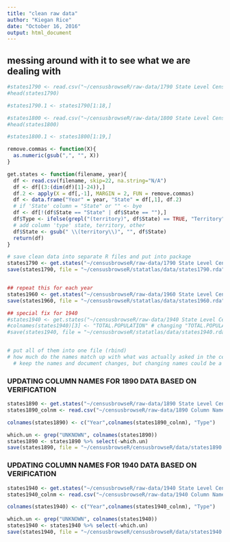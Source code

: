 ```yaml
---
title: "clean raw data"
author: "Kiegan Rice"
date: "October 16, 2016"
output: html_document
---
```


## messing around with it to see what we are dealing with
```r
#states1790 <- read.csv("~/censusbrowseR/raw-data/1790 State Level Census Data.csv", skip = 22)
#head(states1790)

#states1790.1 <- states1790[1:18,]
```

```r
#states1800 <- read.csv("~/censusbrowseR/raw-data/1800 State Level Census Data.csv", skip = 22)
#head(states1800)

#states1800.1 <- states1800[1:19,]
```


```r
remove.commas <- function(X){
  as.numeric(gsub(",", "", X))
}

get.states <- function(filename, year){
  df <- read.csv(filename, skip=22, na.string="N/A")
  df <- df[(3:(dim(df)[1]-24)),]
  df.2 <- apply(X = df[,-1], MARGIN = 2, FUN = remove.commas)
  df <- data.frame("Year" = year, "State" = df[,1], df.2)
  # if 'State' column = "State" or "" <- bye
  df <- df[!(df$State == "State" | df$State == ""),]
  df$Type <- ifelse(grepl("(territory)", df$State) == TRUE, "Territory", "State")
  # add column 'type' state, territory, other
  df$State <- gsub(" \\(territory\\)", "", df$State)
  return(df)
}

# save clean data into separate R files and put into package
states1790 <- get.states("~/censusbrowseR/raw-data/1790 State Level Census Data.csv", 1790)
save(states1790, file = "~/censusbrowseR/statatlas/data/states1790.rda")


## repeat this for each year
states1960 <- get.states("~/censusbrowseR/raw-data/1960 State Level Census Data.csv", 1960)
save(states1960, file = "~/censusbrowseR/statatlas/data/states1960.rda")

## special fix for 1940
#states1940 <- get.states("~/censusbrowseR/raw-data/1940 State Level Census Data.csv", 1940)
#colnames(states1940)[3] <- "TOTAL.POPULATION" # changing "TOTAL.POPULATION..1940" to just "TOTAL.POPULATION"
#save(states1940, file = "~/censusbrowseR/statatlas/data/states1940.rda")


# put all of them into one file (rbind)
# how much do the names match up with what was actually asked in the census
  # keep the names and document changes, but changing names could be a good idea
```






### UPDATING COLUMN NAMES FOR 1890 DATA BASED ON VERIFICATION  

```r
states1890 <- get.states("~/censusbrowseR/raw-data/1890 State Level Census Data.csv", 1890)
states1890_colnm <- read.csv("~/censusbrowseR/raw-data/1890 Column Names.csv", skip = 1, header = T)

colnames(states1890) <- c("Year",colnames(states1890_colnm), "Type")

which.un <- grep("UNKNOWN", colnames(states1890))
states1890 <- states1890 %>% select(-which.un) 
save(states1890, file = "~/censusbrowseR/censusbrowseR/data/states1890.rda")

```



### UPDATING COLUMN NAMES FOR 1940 DATA BASED ON VERIFICATION


```r
states1940 <- get.states("~/censusbrowseR/raw-data/1940 State Level Census Data.csv", 1940)
states1940_colnm <- read.csv("~/censusbrowseR/raw-data/1940 Column Names.csv", header = T)

colnames(states1940) <- c("Year",colnames(states1940_colnm), "Type")

which.un <- grep("UNKNOWN", colnames(states1940))
states1940 <- states1940 %>% select(-which.un) 
save(states1940, file = "~/censusbrowseR/censusbrowseR/data/states1940.rda")

```